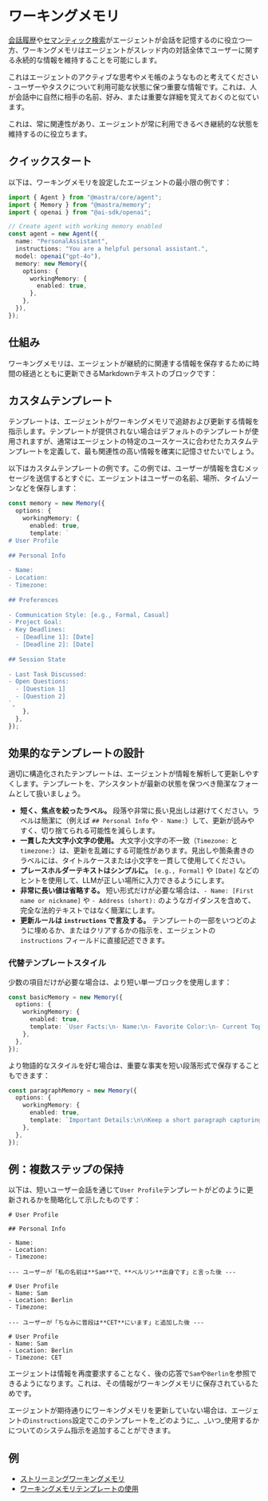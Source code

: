 
# ワーキングメモリ

[会話履歴](/docs/memory/overview#conversation-history)や[セマンティック検索](./semantic-recall.mdx)がエージェントが会話を記憶するのに役立つ一方、ワーキングメモリはエージェントがスレッド内の対話全体でユーザーに関する永続的な情報を維持することを可能にします。

これはエージェントのアクティブな思考やメモ帳のようなものと考えてください - ユーザーやタスクについて利用可能な状態に保つ重要な情報です。これは、人が会話中に自然に相手の名前、好み、または重要な詳細を覚えておくのと似ています。

これは、常に関連性があり、エージェントが常に利用できるべき継続的な状態を維持するのに役立ちます。

## クイックスタート

以下は、ワーキングメモリを設定したエージェントの最小限の例です：

```typescript {12-15}
import { Agent } from "@mastra/core/agent";
import { Memory } from "@mastra/memory";
import { openai } from "@ai-sdk/openai";

// Create agent with working memory enabled
const agent = new Agent({
  name: "PersonalAssistant",
  instructions: "You are a helpful personal assistant.",
  model: openai("gpt-4o"),
  memory: new Memory({
    options: {
      workingMemory: {
        enabled: true,
      },
    },
  }),
});
```

## 仕組み

ワーキングメモリは、エージェントが継続的に関連する情報を保存するために時間の経過とともに更新できるMarkdownテキストのブロックです：

<YouTube id="ik-ld_XA96s" />

## カスタムテンプレート

テンプレートは、エージェントがワーキングメモリで追跡および更新する情報を指示します。テンプレートが提供されない場合はデフォルトのテンプレートが使用されますが、通常はエージェントの特定のユースケースに合わせたカスタムテンプレートを定義して、最も関連性の高い情報を確実に記憶させたいでしょう。

以下はカスタムテンプレートの例です。この例では、ユーザーが情報を含むメッセージを送信するとすぐに、エージェントはユーザーの名前、場所、タイムゾーンなどを保存します：

```typescript {5-28}
const memory = new Memory({
  options: {
    workingMemory: {
      enabled: true,
      template: `
# User Profile
 
## Personal Info
 
- Name:
- Location:
- Timezone:
 
## Preferences
 
- Communication Style: [e.g., Formal, Casual]
- Project Goal:
- Key Deadlines:
  - [Deadline 1]: [Date]
  - [Deadline 2]: [Date]
 
## Session State
 
- Last Task Discussed:
- Open Questions:
  - [Question 1]
  - [Question 2]
`,
    },
  },
});
```

## 効果的なテンプレートの設計

適切に構造化されたテンプレートは、エージェントが情報を解析して更新しやすくします。テンプレートを、アシスタントが最新の状態を保つべき簡潔なフォームとして扱いましょう。

- **短く、焦点を絞ったラベル。** 段落や非常に長い見出しは避けてください。ラベルは簡潔に（例えば `## Personal Info` や `- Name:`）して、更新が読みやすく、切り捨てられる可能性を減らします。
- **一貫した大文字小文字の使用。** 大文字小文字の不一致（`Timezone:` と `timezone:`）は、更新を乱雑にする可能性があります。見出しや箇条書きのラベルには、タイトルケースまたは小文字を一貫して使用してください。
- **プレースホルダーテキストはシンプルに。** `[e.g., Formal]` や `[Date]` などのヒントを使用して、LLMが正しい場所に入力できるようにします。
- **非常に長い値は省略する。** 短い形式だけが必要な場合は、`- Name: [First name or nickname]` や `- Address (short):` のようなガイダンスを含めて、完全な法的テキストではなく簡潔にします。
- **更新ルールは `instructions` で言及する。** テンプレートの一部をいつどのように埋めるか、またはクリアするかの指示を、エージェントの `instructions` フィールドに直接記述できます。

### 代替テンプレートスタイル

少数の項目だけが必要な場合は、より短い単一ブロックを使用します：

```typescript
const basicMemory = new Memory({
  options: {
    workingMemory: {
      enabled: true,
      template: `User Facts:\n- Name:\n- Favorite Color:\n- Current Topic:`,
    },
  },
});
```

より物語的なスタイルを好む場合は、重要な事実を短い段落形式で保存することもできます：

```typescript
const paragraphMemory = new Memory({
  options: {
    workingMemory: {
      enabled: true,
      template: `Important Details:\n\nKeep a short paragraph capturing the user's important facts (name, main goal, current task).`,
    },
  },
});
```

## 例：複数ステップの保持

以下は、短いユーザー会話を通じて`User Profile`テンプレートがどのように更新されるかを簡略化して示したものです：

```nohighlight
# User Profile

## Personal Info

- Name:
- Location:
- Timezone:

--- ユーザーが「私の名前は**Sam**で、**ベルリン**出身です」と言った後 ---

# User Profile
- Name: Sam
- Location: Berlin
- Timezone:

--- ユーザーが「ちなみに普段は**CET**にいます」と追加した後 ---

# User Profile
- Name: Sam
- Location: Berlin
- Timezone: CET
```

エージェントは情報を再度要求することなく、後の応答で`Sam`や`Berlin`を参照できるようになります。これは、その情報がワーキングメモリに保存されているためです。

エージェントが期待通りにワーキングメモリを更新していない場合は、エージェントの`instructions`設定でこのテンプレートを_どのように_、_いつ_使用するかについてのシステム指示を追加することができます。

## 例

- [ストリーミングワーキングメモリ](/examples/memory/streaming-working-memory)
- [ワーキングメモリテンプレートの使用](/examples/memory/streaming-working-memory-advanced)
